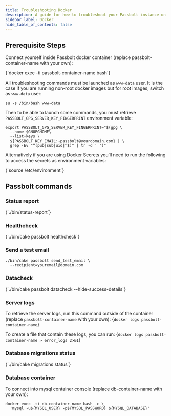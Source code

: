 ```yaml
---
title: Troubleshooting Docker
description: A guide for how to troubleshoot your Passbolt instance on Docker
sidebar_label: Docker
hide_table_of_contents: false
---
```



## Prerequisite Steps

Connect yourself inside Passbolt docker container (replace passbolt-container-name with your own):

<CodeBlock>
  {`docker exec -ti passbolt-container-name bash`}
</CodeBlock>

All troubleshooting commands must be launched as `www-data` user. It is the case if you are running non-root docker images but for root images, switch as `www-data` user:

`su -s /bin/bash www-data`

Then to be able to launch some commands, you must retrieve `PASSBOLT_GPG_SERVER_KEY_FINGERPRINT` environment variable:
```
export PASSBOLT_GPG_SERVER_KEY_FINGERPRINT="$(gpg \
  --home $GNUPGHOME\
  --list-keys \
  ${PASSBOLT_KEY_EMAIL:-passbolt@yourdomain.com} | \
  grep -Ev "^(pub|sub|uid|^$)" | tr -d ' ')"
```
Alternatively if you are using Docker Secrets you’ll need to run the following to access the secrets as environment variables:

<CodeBlock>
  {`source /etc/environment`}
</CodeBlock>

## Passbolt commands

### Status report
<CodeBlock>
  {`./bin/status-report`}
</CodeBlock>

### Healthcheck

<CodeBlock>
  {`./bin/cake passbolt healthcheck`}
</CodeBlock>

### Send a test email
```
./bin/cake passbolt send_test_email \
  --recipient=youremail@domain.com
```
### Datacheck
<CodeBlock>
  {`./bin/cake passbolt datacheck --hide-success-details`}
</CodeBlock>

### Server logs

To retrieve the server logs, run this command outside of the container (replace `passbolt-container-name` with your own):
<CodeBlock>
  {`docker logs passbolt-container-name`}
</CodeBlock>

To create a file that contain these logs, you can run:
<CodeBlock>
  {`docker logs passbolt-container-name > error_logs 2>&1`}
</CodeBlock>

### Database migrations status

<CodeBlock>
  {`./bin/cake migrations status`}
</CodeBlock>

### Database container

To connect into mysql container console (replace db-container-name with your own):
```
docker exec -ti db-container-name bash -c \
  'mysql -u${MYSQL_USER} -p${MYSQL_PASSWORD} ${MYSQL_DATABASE}'
```

